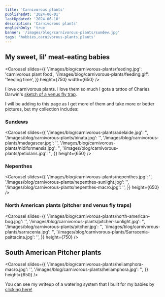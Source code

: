 ```yaml
---
title: 'Carnivorous plants'
publishedAt: '2024-06-01'
lastUpdated: '2024-06-18'
description: 'Carnivorous plants'
englishOnly: 'true'
banner: '/images/blog/carnivorous-plants/sundew.jpg'
tags: 'hobbies,carnivorous-plants,plants'
---
```


## My sweet, lil' meat-eating babies

<Carousel
  slides={{
    '/images/blog/carnivorous-plants/feeding.jpg': 'carnivorous plant food',
    '/images/blog/carnivorous-plants/feeding.gif': 'feeding time',
  }}
  height={750}
  width={650}
/>

I love carnivorous plants. I love them so much I gota a tattoo of Charles Darwin's [sketch of a venus fly trap](https://lh4.googleusercontent.com/proxy/MDaqHliS0LfoUS6xuSoQ6-fKMOPNY8IOgtN0KC0P9vsiO4A7Xlyu24-JQJQzocvHPgpISmaLH8UBEI21OeYjG6U9RT-UQWPzOy1ILvlIhA_z0l4Pq5iiGkm0BVF2_OcQNzTSwVOEQIhYowNskYIOas8RhYc).

I will be adding to this page as I get more of them and take more or better pictures, but my collection includes:

### Sundews

<Carousel
  slides={{
    '/images/blog/carnivorous-plants/adelaide.jpg': '',
    '/images/blog/carnivorous-plants/binata.jpg': '',
    '/images/blog/carnivorous-plants/madagascar.jpg': '',
    '/images/blog/carnivorous-plants/nidiformensis.jpg': '',
    '/images/blog/carnivorous-plants/petiolaris.jpg': '',
  }}
  height={650}
/>

### Nepenthes

<Carousel
  slides={{
    '/images/blog/carnivorous-plants/nepenthes.jpg': '',
    '/images/blog/carnivorous-plants/nepenthes-sunlight.jpg': '',
    '/images/blog/carnivorous-plants/nepenthes-macro.jpg': '',
  }}
  height={650}
/>

### North American plants (pitcher and venus fly traps)

<Carousel
  slides={{
    '/images/blog/carnivorous-plants/north-american-bog.jpg': '',
    '/images/blog/carnivorous-plants/pitcher-sunlight.jpg': '',
    '/images/blog/carnivorous-plants/pitcher.jpg': '',
    '/images/blog/carnivorous-plants/sarracenia.jpg': '',
    '/images/blog/carnivorous-plants/Sarracenia-psittacina.jpg': '',
  }}
  height={750}
/>

## South American Pitcher plants

<Carousel
  slides={{
    '/images/blog/carnivorous-plants/heliamphora-macro.jpg': '',
    '/images/blog/carnivorous-plants/heliamphora.jpg': '',
  }}
  height={650}
/>

You can see my writeup of a watering system that I built for my babies by <a className='mt-4' href='/projects/watering-system'>clicking here!</a>
